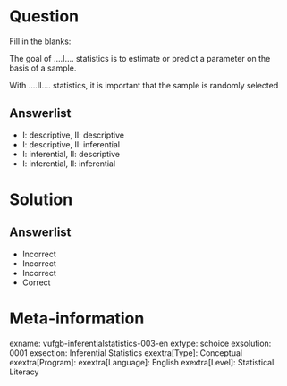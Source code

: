 Question
========
  
Fill in the blanks:

The goal of ....I.... statistics is to estimate or predict a parameter on the basis of a sample. 

With ....II.... statistics, it is important
that the sample is randomly selected

Answerlist
----------
* I: descriptive,                 II: descriptive
* I: descriptive,                 II: inferential
* I: inferential,                   II: descriptive
* I: inferential,                 II: inferential

Solution
========
  
Answerlist
----------
* Incorrect
* Incorrect
* Incorrect
* Correct

Meta-information
================
  
exname: vufgb-inferentialstatistics-003-en
extype: schoice
exsolution: 0001
exsection: Inferential Statistics
exextra[Type]: Conceptual
exextra[Program]: 
exextra[Language]: English
exextra[Level]: Statistical Literacy
